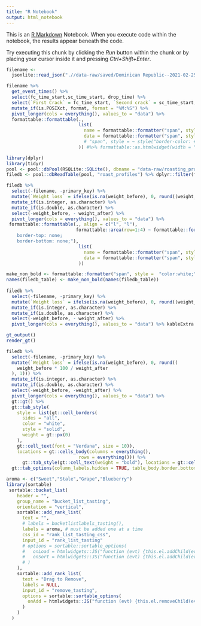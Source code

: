 ```yaml
---
title: "R Notebook"
output: html_notebook
---
```


This is an [R Markdown](http://rmarkdown.rstudio.com) Notebook. When you execute code within the notebook, the results appear beneath the code. 

Try executing this chunk by clicking the *Run* button within the chunk or by placing your cursor inside it and pressing *Ctrl+Shift+Enter*. 

```r
filename <-
  jsonlite::read_json(".//data-raw/saved/Dominican Republic--2021-02-25-17-09-27.json")
```
```r
filename %>%
  get_event_times() %>%
  select(fc_time_start,sc_time_start, drop_time) %>%
  select(`First Crack` = fc_time_start, `Second crack` = sc_time_start, `Roast time` = drop_time) %>%
  mutate_if(is.POSIXct, format, format = "%M:%S") %>%
  pivot_longer(cols = everything(), values_to = "data") %>%
  formattable::formattable(.,
                           list(
                             name = formattable::formatter("span", style = "color:#AAAAAA; font-size:4vw; font-weight:bold;border-color:#fff"),
                             data = formattable::formatter("span", style = "color:#AAAAAA;font-size:4vw;border-color:#fff")
                             # "span", style = ~ style("border-color: #fff !important")
                           )) #%>% formattable::as.htmlwidget(width = "20%")
```
```r
library(dplyr)
library(tidyr)
pool <- pool::dbPool(RSQLite::SQLite(), dbname = "data-raw/roasting_profiles.db")
filedb <- pool::dbReadTable(pool, "roast_profiles") %>% dplyr::filter(filename == "Dominican Republic--2021-02-25-17-09-27.json")

filedb %>% 
  select(-filename, -primary_key) %>% 
  mutate(`Weight loss` = ifelse(is.na(weight_before), 0, round((weight_before*100/weight_after),1))) %>% 
  mutate_if(is.integer, as.character) %>%
  mutate_if(is.double, as.character) %>%
  select(-weight_before, - weight_after) %>% 
  pivot_longer(cols = everything(), values_to = "data") %>%
 formattable::formattable(., align = c("l", "l"),
                          formattable::area(row=1:4) ~ formattable::formatter("table", style = "border-collapse: collapse; border:1px solid black;
    border-top: none;
    border-bottom: none;"),
                           list(
                             name = formattable::formatter("span", style = "color:#AAAAAA; font-size:14px; font-weight:bold;"),
                             data = formattable::formatter("span", style = "color:#AAAAAA;font-size:14px;border-color:#fff;")
                           ))

make_non_bold <- formattable::formatter("span", style =  "color:white;")
names(filedb_table) <- make_non_bold(names(filedb_table))
 
filedb %>% 
  select(-filename, -primary_key) %>% 
  mutate(`Weight loss` = ifelse(is.na(weight_before), 0, round((weight_before*100/weight_after),1))) %>% 
  mutate_if(is.integer, as.character) %>%
  mutate_if(is.double, as.character) %>%
  select(-weight_before, - weight_after) %>% 
  pivot_longer(cols = everything(), values_to = "data") %>% kableExtra::kbl()

gt_output()
render_gt()

filedb %>%
  select(-filename, -primary_key) %>%
  mutate(`Weight loss` = ifelse(is.na(weight_before), 0, round((
    weight_before * 100 / weight_after
  ), 1))) %>%
  mutate_if(is.integer, as.character) %>%
  mutate_if(is.double, as.character) %>%
  select(-weight_before, -weight_after) %>%
  pivot_longer(cols = everything(), values_to = "data") %>%
  gt::gt() %>%
  gt::tab_style(
    style = list(gt::cell_borders(
      sides = "all",
      color = "white",
      style = "solid",
      weight = gt::px(0)
    ),
    gt::cell_text(font = "Verdana", size = 10)),
    locations = gt::cells_body(columns = everything(),
                           rows = everything())) %>% 
      gt::tab_style(gt::cell_text(weight = "bold"), locations = gt::cells_body(columns = 1)) %>% 
  gt::tab_options(column_labels.hidden = TRUE, table_body.border.bottom.color= "white", table_body.border.top.color = "white")

```
```r
aroma <- c("Sweet","Stale","Grape","Blueberry")
library(sortable)
 sortable::bucket_list(
    header = "",
    group_name = "bucket_list_tasting",
    orientation = "vertical",
    sortable::add_rank_list(
      text = "",
      # labels = bucketlistlabels_tasting(),
      labels = aroma, # must be added one at a time
      css_id = "rank_list_tasting_css",
      input_id = "rank_list_tasting"
      # options = sortable::sortable_options(
      #   onLoad = htmlwidgets::JS("function (evt) {this.el.addChild(evt.item);}"),
      #   onSort = htmlwidgets::JS("function (evt) {this.el.addChild(evt.item);}")
      # )
    ),
    sortable::add_rank_list(
      text = "Drag to Remove",
      labels = NULL,
      input_id = "remove_tasting",
      options = sortable::sortable_options(
        onAdd = htmlwidgets::JS("function (evt) {this.el.removeChild(evt.item);}")
      )
    )
  )

```



